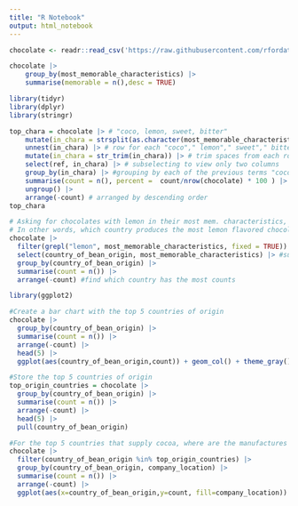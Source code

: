 ```yaml
---
title: "R Notebook"
output: html_notebook
---
```

```r
chocolate <- readr::read_csv('https://raw.githubusercontent.com/rfordatascience/tidytuesday/master/data/2022/2022-01-18/chocolate.csv')
```

```r
chocolate |> 
    group_by(most_memorable_characteristics) |>
    summarise(memorable = n(),desc = TRUE)
```
```r
library(tidyr)
library(dplyr)
library(stringr)

top_chara = chocolate |> # "coco, lemon, sweet, bitter"
    mutate(in_chara = strsplit(as.character(most_memorable_characteristics), ",")) |>  # c("coco"," lemon"," sweet"," bitter")
    unnest(in_chara) |> # row for each "coco"," lemon"," sweet"," bitter"
    mutate(in_chara = str_trim(in_chara)) |> # trim spaces from each row "coco","lemon","sweet","bitter"
    select(ref, in_chara) |> # subselecting to view only two columns 
    group_by(in_chara) |> #grouping by each of the previous terms "coco","lemon","sweet","bitter"
    summarise(count = n(), percent =  count/nrow(chocolate) * 100 ) |> # calculating how many rows mention each of those terms 
    ungroup() |> 
    arrange(-count) # arranged by descending order 
top_chara
```
```r
# Asking for chocolates with lemon in their most mem. characteristics, what countries do they come from and by how much? 
# In other words, which country produces the most lemon flavored chocolates?
chocolate |>
  filter(grepl("lemon", most_memorable_characteristics, fixed = TRUE)) |> #filtering rows with "lemon" in most_mem_chara; alt. use %LIKE% instead of grep
  select(country_of_bean_origin, most_memorable_characteristics) |> #subselecting 2 columns
  group_by(country_of_bean_origin) |> 
  summarise(count = n()) |>
  arrange(-count) #find which country has the most counts 
```

```r
library(ggplot2)
```


```r
#Create a bar chart with the top 5 countries of origin 
chocolate |>
  group_by(country_of_bean_origin) |>
  summarise(count = n()) |>
  arrange(-count) |>
  head(5) |> 
  ggplot(aes(country_of_bean_origin,count)) + geom_col() + theme_gray()
```

```r
#Store the top 5 countries of origin 
top_origin_countries = chocolate |>
  group_by(country_of_bean_origin) |>
  summarise(count = n()) |>
  arrange(-count) |>
  head(5) |>
  pull(country_of_bean_origin)
```

```r
#For the top 5 countries that supply cocoa, where are the manufactures of this chocolate? 
chocolate |>
  filter(country_of_bean_origin %in% top_origin_countries) |>
  group_by(country_of_bean_origin, company_location) |>
  summarise(count = n()) |>
  arrange(-count) |>
  ggplot(aes(x=country_of_bean_origin,y=count, fill=company_location)) + geom_col() + theme_gray()

```


